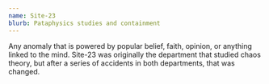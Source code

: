 ```yaml
---
name: Site-23
blurb: Pataphysics studies and containment
---
```


Any anomaly that is powered by popular belief, faith, opinion, or anything linked to the mind.
Site-23 was originally the department that studied chaos theory, but after a series of accidents in both departments, that was changed.

